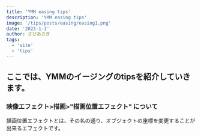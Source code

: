 ```yaml
---
title: 'YMM easing tips'
description: 'YMM easing tips'
image: '/tips/posts/easing/easing1.png'
date: '2023-1-1'
author: さびあさぎ
tags:
  - 'site'
  - 'tips'
---
```


## ここでは、YMMのイージングのtipsを紹介していきます。

### 映像エフェクト>描画>"描画位置エフェクト" について
 
 描画位置エフェクトとは、その名の通り、オブジェクトの座標を変更することが出来るエフェクトです。
 